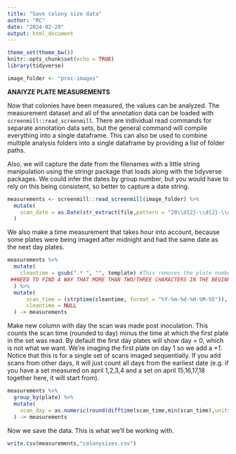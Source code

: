 ```yaml
---
title: "Save colony size data"
author: "RC"
date: "2024-02-29"
output: html_document
---
```


```r
theme_set(theme_bw())
knitr::opts_chunk$set(echo = TRUE)
library(tidyverse)
```

```r
image_folder <- "proc-images"
```

__ANAlYZE PLATE MEASUREMENTS__

Now that colonies have been measured, the values can be analyzed. The measurement dataset and all of the annotation data can be loaded with `screenmill::read_screenmill`. There are individual read commands for separate annotation data sets, but the general command will compile everything into a single dataframe. This can also be used to combine multiple analysis folders into a single dataframe by providing a list of folder paths.

Also, we will capture the date from the filenames with a little string manipulation using the stringr package that loads along with the tidyverse packages. We could infer the dates by group number, but you would have to rely on this being consistent, so better to capture a date string.

```r
measurements <- screenmill::read_screenmill(image_folder) %>%
  mutate(
    scan_date = as.Date(str_extract(file,pattern = "20\\d{2}-\\d{2}-\\d{2}"))
  )
```

We also make a time measurement that takes hour into account, because some plates were being imaged after midnight and had the same date as the next day plates.
```r

measurements %>%
  mutate(
    cleantime = gsub(".* ", "", template) #This removes the plate number (or any other name) before the date/time
 ##NEED TO FIND A WAY THAT MORE THAN TWO/THREE CHARACTERS IN THE BEGINNING STILL WORKS
  ) %>%
  mutate(
      scan_time = (strptime(cleantime, format = "%Y-%m-%d-%H-%M-%S")), #this extracts the date and time from the weird format it's in
      cleantime = NULL
  ) -> measurements
```

Make new column with day the scan was made post inoculation. This counts the scan time (rounded to day) minus the time at which the first plate in the set was read. By default the first day plates will show day = 0, which is not what we want. We're imaging the first plate on day 1 so we add a _+1_. Notice that this is for a single set of scans imaged sequentially. If you add scans from other days, it will just count all days from the earliest date (e.g. if you have a set measured on april 1,2,3,4 and a set on april 15,16,17,18 together here, it will start from).

```r
measurements %>%
  group_by(plate) %>%
  mutate(
    scan_day = as.numeric(round(difftime(scan_time,min(scan_time),units="days"))+1)
  ) -> measurements
```

Now we save the data. This is what we'll be working with.

```r
write.csv(measurements,"colonysizes.csv")
```

